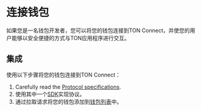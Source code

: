 

# 连接钱包

如果您是一名钱包开发者，您可以将您的钱包连接到TON Connect，并使您的用户能够以安全便捷的方式与TON应用程序进行交互。

## 集成

使用以下步骤将您的钱包连接到TON Connect：

1. Carefully read the [Protocol specifications](/v3/guidelines/ton-connect/overview/).
2. 使用其中一个[SDK](/develop/dapps/ton-connect/developers)实现协议。
3. 通过拉取请求将您的钱包添加到[钱包列表](https://github.com/ton-blockchain/wallets-list)中。

<Feedback />
